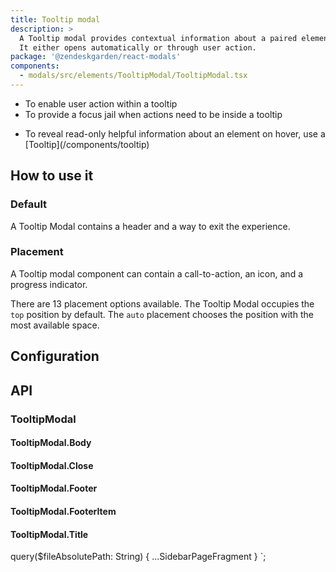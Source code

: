```yaml
---
title: Tooltip modal
description: >
  A Tooltip modal provides contextual information about a paired element.
  It either opens automatically or through user action.
package: '@zendeskgarden/react-modals'
components:
  - modals/src/elements/TooltipModal/TooltipModal.tsx
---
```


<Usage>
  <Use>
    <ul>
      <li>To enable user action within a tooltip</li>
      <li>To provide a focus jail when actions need to be inside a tooltip</li>
    </ul>
  </Use>
  <Misuse>
    <ul>
      <li>
        <Markdown>
          To reveal read-only helpful information about an element on hover, use a
          [Tooltip](/components/tooltip)
        </Markdown>
      </li>
    </ul>
  </Misuse>
</Usage>

## How to use it

### Default

A Tooltip Modal contains a header and a way to exit the experience.


<CodeExample code={DefaultCode}>
  <Default />
</CodeExample>

### Placement

A Tooltip modal component can contain a call-to-action, an icon, and
a progress indicator.

There are 13 placement options available. The Tooltip Modal occupies the
`top` position by default. The `auto` placement chooses the position
with the most available space.


<CodeExample code={PlacementCode}>
  <Placement />
</CodeExample>

## Configuration

<Configuration reactPackage={props.data.mdx.package} components={props.data.mdx.components} />

## API


### TooltipModal

<Component components={props.data.mdx.components} componentName="tooltipModal" />

<PropSheet components={props.data.mdx.components} componentName="tooltipModal" />

#### TooltipModal.Body

<Component components={COMPONENTS} componentName="tooltipModal.body" />

#### TooltipModal.Close

<Component components={COMPONENTS} componentName="tooltipModal.close" />

#### TooltipModal.Footer

<Component components={COMPONENTS} componentName="tooltipModal.footer" />

#### TooltipModal.FooterItem

<Component components={COMPONENTS} componentName="tooltipModal.footerItem" />

#### TooltipModal.Title

<Component components={COMPONENTS} componentName="tooltipModal.title" />


  query($fileAbsolutePath: String) {
    ...SidebarPageFragment
  }
`;
